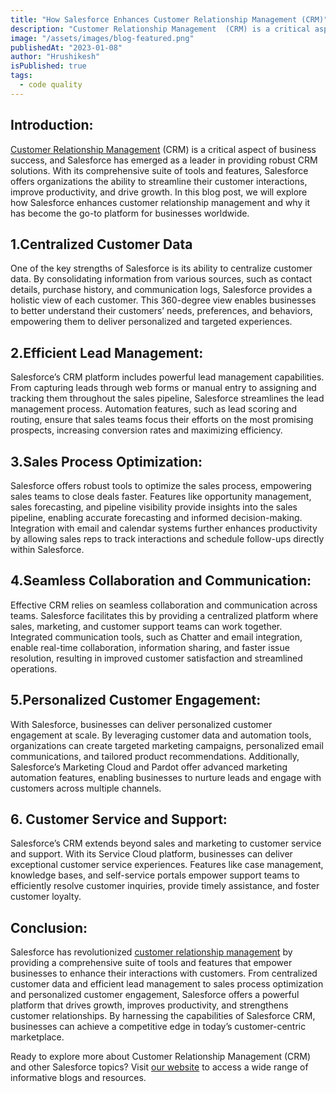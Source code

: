 ```yaml
---
title: "How Salesforce Enhances Customer Relationship Management (CRM)"
description: "Customer Relationship Management  (CRM) is a critical aspect of business success, and Salesforce has emerged as a leader in providing robust CRM solutions. With its comprehensive suite of tools and features, Salesforce offers organizations the ability to streamline their customer interactions, improve productivity, and drive growth."
image: "/assets/images/blog-featured.png"
publishedAt: "2023-01-08"
author: "Hrushikesh"
isPublished: true
tags:
  - code quality
---
```


## Introduction:

[Customer Relationship Management](http://www.cloudprism.in) (CRM) is a critical aspect of business success, and Salesforce has emerged as a leader in providing robust CRM solutions. With its comprehensive suite of tools and features, Salesforce offers organizations the ability to streamline their customer interactions, improve productivity, and drive growth. In this blog post, we will explore how Salesforce enhances customer relationship management and why it has become the go-to platform for businesses worldwide.

## 1.Centralized Customer Data

One of the key strengths of Salesforce is its ability to centralize customer data. By consolidating information from various sources, such as contact details, purchase history, and communication logs, Salesforce provides a holistic view of each customer. This 360-degree view enables businesses to better understand their customers’ needs, preferences, and behaviors, empowering them to deliver personalized and targeted experiences.

## 2.Efficient Lead Management:

Salesforce’s CRM platform includes powerful lead management capabilities. From capturing leads through web forms or manual entry to assigning and tracking them throughout the sales pipeline, Salesforce streamlines the lead management process. Automation features, such as lead scoring and routing, ensure that sales teams focus their efforts on the most promising prospects, increasing conversion rates and maximizing efficiency.

## 3.Sales Process Optimization:

Salesforce offers robust tools to optimize the sales process, empowering sales teams to close deals faster. Features like opportunity management, sales forecasting, and pipeline visibility provide insights into the sales pipeline, enabling accurate forecasting and informed decision-making. Integration with email and calendar systems further enhances productivity by allowing sales reps to track interactions and schedule follow-ups directly within Salesforce.

## 4.Seamless Collaboration and Communication:

Effective CRM relies on seamless collaboration and communication across teams. Salesforce facilitates this by providing a centralized platform where sales, marketing, and customer support teams can work together. Integrated communication tools, such as Chatter and email integration, enable real-time collaboration, information sharing, and faster issue resolution, resulting in improved customer satisfaction and streamlined operations.

## 5.Personalized Customer Engagement:

With Salesforce, businesses can deliver personalized customer engagement at scale. By leveraging customer data and automation tools, organizations can create targeted marketing campaigns, personalized email communications, and tailored product recommendations. Additionally, Salesforce’s Marketing Cloud and Pardot offer advanced marketing automation features, enabling businesses to nurture leads and engage with customers across multiple channels.

## 6. Customer Service and Support:

Salesforce’s CRM extends beyond sales and marketing to customer service and support. With its Service Cloud platform, businesses can deliver exceptional customer service experiences. Features like case management, knowledge bases, and self-service portals empower support teams to efficiently resolve customer inquiries, provide timely assistance, and foster customer loyalty.

## Conclusion:

Salesforce has revolutionized [customer relationship management](http://www.cloudprism.in) by providing a comprehensive suite of tools and features that empower businesses to enhance their interactions with customers. From centralized customer data and efficient lead management to sales process optimization and personalized customer engagement, Salesforce offers a powerful platform that drives growth, improves productivity, and strengthens customer relationships. By harnessing the capabilities of Salesforce CRM, businesses can achieve a competitive edge in today’s customer-centric marketplace.

Ready to explore more about Customer Relationship Management (CRM) and other Salesforce topics? Visit [our website](http://www.cloudprism.in) to access a wide range of informative blogs and resources.
